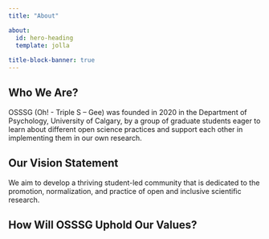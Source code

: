 ```yaml
---
title: "About"

about:
  id: hero-heading
  template: jolla
  
title-block-banner: true
---
```


:::{#hero-heading}

## Who We Are?

OSSSG (Oh! - Triple S – Gee) was founded in 2020 in the Department of Psychology, University of Calgary, by a group of graduate students eager to learn about different open science practices and support each other in implementing them in our own research.

## Our Vision Statement

We aim to develop a thriving student-led community that is dedicated to the promotion, normalization, and practice of open and inclusive scientific research.

## How Will OSSSG Uphold Our Values?

:::
